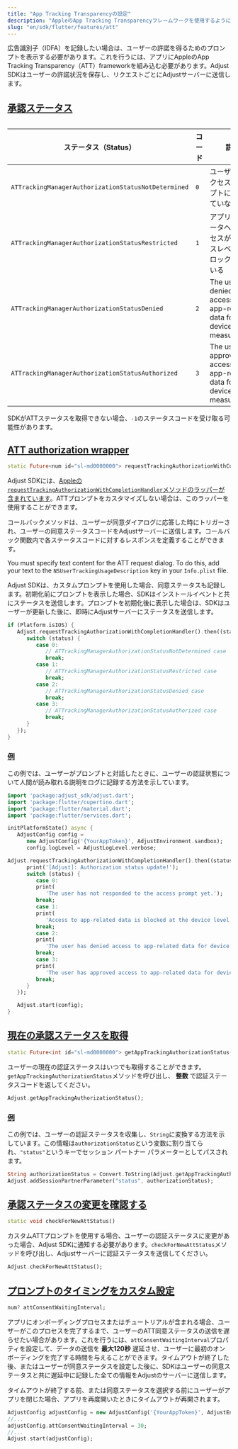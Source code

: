 ```yaml
---
title: "App Tracking Transparencyの設定"
description: "AppleのApp Tracking Transparencyフレームワークを使用するようにアプリを設定する"
slug: "en/sdk/flutter/features/att"
---
```

広告識別子（IDFA）を記録したい場合は、ユーザーの許諾を得るためのプロンプトを表示する必要があります。これを行うには、アプリにAppleのApp Tracking Transparency（ATT）frameworkを組み込む必要があります。Adjust SDKはユーザーの許諾状況を保存し、リクエストごとにAdjustサーバーに送信します。

[承認ステータス](authorization-statuses)
---------------------------------

<table> 

|                    ステータス（Status）                    | コード |                                    説明                                     |
|-----------------------------------------------------|-----|---------------------------------------------------------------------------|
| `ATTrackingManagerAuthorizationStatusNotDetermined` | `0` | ユーザーがアクセスプロンプトに応答していない                                                    |
| `ATTrackingManagerAuthorizationStatusRestricted`    | `1` | アプリ関連データへのアクセスがデバイスレベルでブロックされている                                          |
| `ATTrackingManagerAuthorizationStatusDenied`        | `2` | The user has denied access to app\-related data for device measurement   |
| `ATTrackingManagerAuthorizationStatusAuthorized`    | `3` | The user has approved access to app\-related data for device measurement |

</Table> <callout type="note"> 

SDKがATTステータスを取得できない場合、`-1`のステータスコードを受け取る可能性があります。
</Callout> 

[ATT authorization wrapper](att-authorization-wrapper)
------------------------------------------------------

<codeblock title="メソッドシグネチャー"> 

```dart
static Future<num id="sl-md0000000"> requestTrackingAuthorizationWithCompletionHandler() async
```

</CodeBlock> 

Adjust SDKには、[Appleの`requestTrackingAuthorizationWithCompletionHandler`メソッドのラッパーが含まれています](https://developer.apple.com/documentation/apptrackingtransparency/attrackingmanager/3547037-requesttrackingauthorizationwith)。ATTプロンプトをカスタマイズしない場合は、このラッパーを使用することができます。

コールバックメソッドは、ユーザーが同意ダイアログに応答した時にトリガーされ、ユーザーの同意ステータスコードをAdjustサーバーに送信します。コールバック関数内で各ステータスコードに対するレスポンスを定義することができます。

You must specify text content for the ATT request dialog. To do this, add your text to the `NSUserTrackingUsageDescription` key in your `Info.plist` file.
<callout type="tip"> 

Adjust SDKは、カスタムプロンプトを使用した場合、同意ステータスも記録します。初期化前にプロンプトを表示した場合、SDKはインストールイベントと共にステータスを送信します。プロンプトを初期化後に表示した場合は、SDKはユーザーが更新した後に、即時にAdjustサーバーにステータスを送信します。
</Callout> 

```dart
if (Platform.isIOS) {
   Adjust.requestTrackingAuthorizationWithCompletionHandler().then((status) {
      switch (status) {
         case 0:
            // ATTrackingManagerAuthorizationStatusNotDetermined case
            break;
         case 1:
            // ATTrackingManagerAuthorizationStatusRestricted case
            break;
         case 2:
            // ATTrackingManagerAuthorizationStatusDenied case
            break;
         case 3:
            // ATTrackingManagerAuthorizationStatusAuthorized case
            break;
      }
   });
}
```

### [例](example)

この例では、ユーザーがプロンプトと対話したときに、ユーザーの認証状態について人間が読み取れる説明をログに記録する方法を示しています。
<codeblock title="main.dart"> 

```dart
import 'package:adjust_sdk/adjust.dart';
import 'package:flutter/cupertino.dart';
import 'package:flutter/material.dart';
import 'package:flutter/services.dart';

initPlatformState() async {
   AdjustConfig config =
      new AdjustConfig('{YourAppToken}', AdjustEnvironment.sandbox);
      config.logLevel = AdjustLogLevel.verbose;

Adjust.requestTrackingAuthorizationWithCompletionHandler().then((status) {
      print('[Adjust]: Authorization status update!');
      switch (status) {
         case 0:
         print(
            'The user has not responded to the access prompt yet.');
         break;
         case 1:
         print(
            'Access to app-related data is blocked at the device level.');
         break;
         case 2:
         print(
            'The user has denied access to app-related data for device measurement.');
         break;
         case 3:
         print(
            'The user has approved access to app-related data for device measurement.');
         break;
      }
   });

   Adjust.start(config);
}

```

</CodeBlock> 

[現在の承認ステータスを取得](get-current-authorization-status)
-------------------------------------------------

<codeblock title="メソッドシグネチャー"> 

```dart
static Future<int id="sl-md0000000"> getAppTrackingAuthorizationStatus() async
```

</CodeBlock> 

ユーザーの現在の認証ステータスはいつでも取得することができます。`getAppTrackingAuthorizationStatus`メソッドを呼び出し、 **整数** で認証ステータスコードを返してください。

```dart
Adjust.getAppTrackingAuthorizationStatus();
```

### [例](example-1)

この例では、ユーザーの認証ステータスを収集し、`String`に変換する方法を示しています。この情報は`authorizationStatus`という変数に割り当てられ、`"status"`というキーでセッション パートナー パラメーターとしてパスされます。

```dart
String authorizationStatus = Convert.ToString(Adjust.getAppTrackingAuthorizationStatus());
Adjust.addSessionPartnerParameter("status", authorizationStatus);
```

[承認ステータスの変更を確認する](check-for-authorization-status-changes)
---------------------------------------------------------

<codeblock title="メソッドシグネチャー"> 

```dart
static void checkForNewAttStatus()
```

</CodeBlock> 

カスタムATTプロンプトを使用する場合、ユーザーの認証ステータスに変更があった場合、Adjust SDKに通知する必要があります。`checkForNewAttStatus`メソッドを呼び出し、Adjustサーバーに認証ステータスを送信してください。

```dart
Adjust.checkForNewAttStatus();
```

[プロンプトのタイミングをカスタム設定](custom-prompt-timing)
------------------------------------------

<codeblock title="プロパティ宣言"> 

```dart
num? attConsentWaitingInterval;
```

</CodeBlock> 

アプリにオンボーディングプロセスまたはチュートリアルが含まれる場合、ユーザーがこのプロセスを完了するまで、ユーザーのATT同意ステータスの送信を遅らせたい場合があります。これを行うには、`attConsentWaitingInterval`プロパティを設定して、データの送信を **最大120秒** 遅延させ、ユーザーに最初のオンボーディングを完了する時間を与えることができます。タイムアウトが終了した後、またはユーザーが同意ステータスを設定した後に、SDKはユーザーの同意ステータスと共に遅延中に記録した全ての情報をAdjustのサーバーに送信します。
<callout type="note"> 

タイムアウトが終了する前、または同意ステータスを選択する前にユーザーがアプリを閉じた場合、アプリを再度開いたときにタイムアウトが再開されます。
</Callout> 

```dart
AdjustConfig adjustConfig = new AdjustConfig('{YourAppToken}', AdjustEnvironment.Sandbox);
//...
adjustConfig.attConsentWaitingInterval = 30;
//...
Adjust.start(adjustConfig);
```

